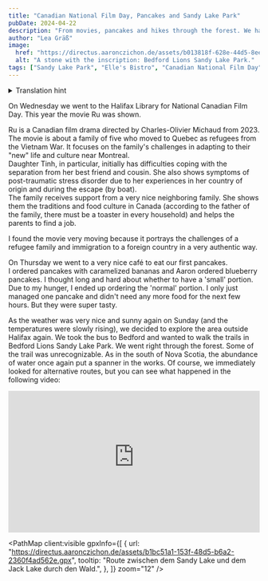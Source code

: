 ```yaml
---
title: "Canadian National Film Day, Pancakes and Sandy Lake Park"
pubDate: 2024-04-22
description: "From movies, pancakes and hikes through the forest. We have experienced a lot again!"
author: "Lea Gräß"
image:
  href: "https://directus.aaronczichon.de/assets/b013818f-628e-44d5-8ee5-8c0932f57b77.jpeg?quality=70&width=1600"
  alt: "A stone with the inscription: Bedford Lions Sandy Lake Park."
tags: ["Sandy Lake Park", "Elle's Bistro", "Canadian National Film Day", "Ru"]
---
```



<details>
  <summary>Translation hint</summary>
  We implemented the English version of this blog for you in June. We will publish
  all new blog entries also in English. Every entry before Jun 24th 2024 is automatically
  translated through DeepL. So please apologize if the translation is not perfect.
  If you want to read the original German entry, please switch to the German version
  of our blog.
</details>

<DirectusImage assetId="51862315-1347-4941-883f-70ae409806d0.jpg" />

On Wednesday we went to the Halifax Library for National Canadian Film Day. This year the movie Ru was shown.

Ru is a Canadian film drama directed by Charles-Olivier Michaud from 2023. The movie is about a family of five who moved to Quebec as refugees from the Vietnam War. It focuses on the family's challenges in adapting to their "new" life and culture near Montreal.  
Daughter Tinh, in particular, initially has difficulties coping with the separation from her best friend and cousin. She also shows symptoms of post-traumatic stress disorder due to her experiences in her country of origin and during the escape (by boat).  
The family receives support from a very nice neighboring family. She shows them the traditions and food culture in Canada (according to the father of the family, there must be a toaster in every household) and helps the parents to find a job.

I found the movie very moving because it portrays the challenges of a refugee family and immigration to a foreign country in a very authentic way.

<DirectusImage assetId="a941ca65-7592-4561-8010-767bb9398a24.jpg" />

On Thursday we went to a very nice café to eat our first pancakes.  
I ordered pancakes with caramelized bananas and Aaron ordered blueberry pancakes. I thought long and hard about whether to have a 'small' portion. Due to my hunger, I ended up ordering the 'normal' portion. I only just managed one pancake and didn't need any more food for the next few hours. But they were super tasty.

<DirectusImage assetId="7f4502a0-58a0-43bb-a570-c524b13cf9af.jpg" />

As the weather was very nice and sunny again on Sunday (and the temperatures were slowly rising), we decided to explore the area outside Halifax again. We took the bus to Bedford and wanted to walk the trails in Bedford Lions Sandy Lake Park. We went right through the forest. Some of the trail was unrecognizable. As in the south of Nova Scotia, the abundance of water once again put a spanner in the works. Of course, we immediately looked for alternative routes, but you can see what happened in the following video:

<div style="position: relative; padding-top: 56.25%;">
  <iframe
    src="https://customer-rnx58v5rm01lsk0m.cloudflarestream.com/8da330e9cf857eeda0e8b6a51c2a6900/iframe?poster=https%3A%2F%2Fcustomer-rnx58v5rm01lsk0m.cloudflarestream.com%2F8da330e9cf857eeda0e8b6a51c2a6900%2Fthumbnails%2Fthumbnail.jpg%3Ftime%3D%26height%3D600"
    loading="lazy"
    style="border: none; position: absolute; top: 0; left: 0; height: 100%; width: 100%;"
    allow="accelerometer; gyroscope; autoplay; encrypted-media; picture-in-picture;"
    allowfullscreen="true"
  ></iframe>
</div>

<PathMap
  client:visible
  gpxInfo={[
    {
      url: "https://directus.aaronczichon.de/assets/b1bc51a1-153f-48d5-b6a2-2360f4ad562e.gpx",
      tooltip:
        "Route zwischen dem Sandy Lake und dem Jack Lake durch den Wald.",
    },
  ]}
  zoom="12"
/>
<br />
